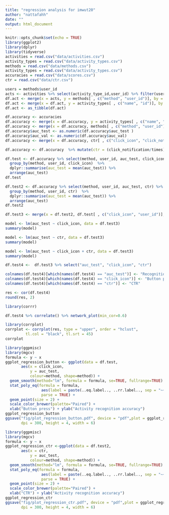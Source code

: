 ```yaml
---
title: "regression analysis for imwut20"
author: "nattafahh"
date: ""
output: html_document
---
```


```r
knitr::opts_chunk$set(echo = TRUE)
library(ggplot2)
library(dplyr)
library(tidyverse)
activities = read.csv("data/activities.csv")
activity_types = read.csv("data/activity_types.csv")
methods = read.csv("data/methods.csv")
activity_types = read.csv("data/activity_types.csv")
accuracies = read.csv("data/scores.csv")
ctr = read.csv("data/ctr.csv")
```

```r
users = methods$user_id
acts <- activities %>% select(activity_type_id,user_id) %>% filter(user_id %in% c(users))
df.act <- merge(x = acts, y = methods[ , c("method", "user_id")], by = "user_id")
df.act <- merge(x = df.act, y = activity_types[ , c("name", "id")], by.x = "activity_type_id", by.y = "id") # which is merge.data.table
df.act <- as_tibble(df.act)
```

  
```r
df.accuracy <- accuracies
df.accuracy <- merge(x = df.accuracy, y = activity_types[ , c("name", "id")], by.x = "auc_class", by.y = "id") # which is merge.data.table
df.accuracy <- merge(x = df.accuracy, methods[ , c("method", "user_id")], by = "user_id") # which is merge.data.table
df.accuracy$auc_test <- as.numeric(df.accuracy$auc_test )
df.accuracy$auc_val <- as.numeric(df.accuracy$auc_val)
df.accuracy <- merge(x = df.accuracy, ctr[ , c("click_icon", "click_notification", "times", "user_id")], by = "user_id") # which is merge.data.table
```


```r
df.accuracy <- df.accuracy  %>% mutate(ctr = (click_notification/times))

df.test <- df.accuracy %>% select(method, user_id, auc_test, click_icon) %>% 
  group_by(method, user_id, click_icon)  %>% 
  dplyr::summarise(auc_test = mean(auc_test)) %>% 
  arrange(auc_test)
df.test

df.test2 <- df.accuracy %>% select(method, user_id, auc_test, ctr) %>% 
  group_by(method, user_id, ctr)  %>% 
  dplyr::summarise(auc_test = mean(auc_test)) %>% 
  arrange(auc_test)
df.test2

df.test3 <- merge(x = df.test2, df.test[ , c("click_icon", "user_id")], by = "user_id") # which is merge.data.table
```


```r
model <- lm(auc_test ~ click_icon, data = df.test3)
summary(model)

model <- lm(auc_test ~ ctr, data = df.test3)
summary(model)

model <- lm(auc_test ~ click_icon + ctr, data = df.test3)
summary(model)
```

```r
df.test4 <-  df.test3 %>% select("auc_test", "click_icon", "ctr")

colnames(df.test4)[which(names(df.test4) == "auc_test")] <- "Recognition accuracy"
colnames(df.test4)[which(names(df.test4) == "click_icon")] <- "Button press"
colnames(df.test4)[which(names(df.test4) == "ctr")] <- "CTR"

res <- cor(df.test4)
round(res, 2)

library(corrr)

df.test4 %>% correlate() %>% network_plot(min_cor=0.6)

library(corrplot)
corrplot <- corrplot(res, type = "upper", order = "hclust", 
         tl.col = "black", tl.srt = 45)
corrplot
```

```r
library(ggpmisc)
library(mgcv)
formula <- y ~ x
ggplot_regression_button <- ggplot(data = df.test, 
       aes(x = click_icon,
           y = auc_test,
           colour=method, shape=method)) + 
  geom_smooth(method="lm", formula = formula, se=TRUE, fullrange=TRUE) + 
  stat_poly_eq(formula = formula, 
                aes(label = paste(..eq.label.., ..rr.label.., sep = "~~~")), 
                parse = TRUE) +  
  geom_point(size = 2) +
  scale_color_brewer(palette="Paired") +
  xlab("Button press") + ylab("Activity recognition accuracy")
ggplot_regression_button
ggsave("fig/plot_regression_button.pdf", device = "pdf",plot = ggplot_regression_button,
       dpi = 300, height = 4, width = 6)
```
  
  
  
```r
library(ggpmisc)
library(mgcv)
formula <- y ~ x
ggplot_regression_ctr <-ggplot(data = df.test2, 
       aes(x = ctr,
           y = auc_test,
           colour=method, shape=method)) + 
  geom_smooth(method="lm", formula = formula, se=TRUE, fullrange=TRUE) + 
  stat_poly_eq(formula = formula, 
                aes(label = paste(..eq.label.., ..rr.label.., sep = "~~~")), 
                parse = TRUE) +  
  geom_point(size = 2) +
  scale_color_brewer(palette="Paired") +
  xlab("CTR") + ylab("Activity recognition accuracy")
ggplot_regression_ctr
ggsave("fig/plot_regression_ctr.pdf", device = "pdf",plot = ggplot_regression_ctr,
       dpi = 300, height = 4, width = 6)
```
  
